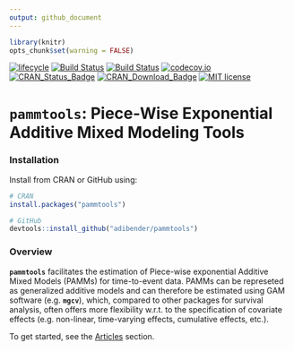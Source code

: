 ```yaml
---
output: github_document
---
```


```r
library(knitr)
opts_chunk$set(warning = FALSE)
```

[![lifecycle](https://img.shields.io/badge/lifecycle-maturing-blue.svg)](https://www.tidyverse.org/lifecycle/#maturing)
[![Build Status](https://travis-ci.org/adibender/pammtools.svg?branch=master)](https://travis-ci.org/adibender/pammtools)
[![Build Status](https://ci.appveyor.com/api/projects/status/github/adibender/pammtools?branch=master&svg=true)](https://ci.appveyor.com/project/adibender/pammtools/branch/master)
[![codecov.io](https://codecov.io/github/adibender/pammtools/coverage.svg?branch=master)](https://codecov.io/github/adibender/pammtools/branch/master)
[![CRAN\_Status\_Badge](https://www.r-pkg.org/badges/version-ago/pammtools)](https://cran.r-project.org/package=pammtools)
[![CRAN\_Download\_Badge](https://cranlogs.r-pkg.org/badges/pammtools)](https://cran.r-project.org/package=pammtools)
[![MIT license](http://img.shields.io/badge/license-MIT-brightgreen.svg)](http://opensource.org/licenses/MIT)

# **`pammtools`**: Piece-Wise Exponential Additive Mixed Modeling Tools


### Installation

Install from CRAN or GitHub using:

```r
# CRAN
install.packages("pammtools")

# GitHub
devtools::install_github("adibender/pammtools")
```

### Overview
**`pammtools`** facilitates the estimation of Piece-wise exponential Additive
Mixed Models (PAMMs) for time-to-event data.
PAMMs can be represeted as generalized additive models and can therefore
be estimated using GAM software (e.g. **`mgcv`**), which, compared to other packages for survival analysis, often offers
more flexibility w.r.t. to the specification of covariate effects
(e.g. non-linear, time-varying effects, cumulative effects, etc.).

To get started, see the [Articles](https://adibender.github.io/pammtools/articles/) section.

<!-- An overview over the packages functionality is given in

- Andreas Bender and Fabian Scheipl, "pammtools: Piece-wise exponential
Additive Mixed Modeling tools", arXiv eprint, 2018, https://arxiv.org/abs/1806.01042


For a tutorial-like introduction to PAMMs see:

  - Andreas Bender, Andreas Groll, and Fabian Scheipl, “A Generalized Additive Model Approach to Time-to-Event Analysis.” Statistical Modelling. https://doi.org/10.1177/1471082X17748083.


A general framework for the representation and estimation of cumulative effects
(or exposure-lag-response associations) is described in:

- Andreas Bender, Fabian Scheipl, Wolfgang Hartl, Andrew G Day, Helmut Küchenhoff, "Penalized estimation of complex, non-linear exposure-lag-response associations", Biostatistics, , kxy003, 2018, https://doi.org/10.1093/biostatistics/kxy003
 -->
